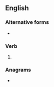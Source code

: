 ==English==

===Alternative forms===
* {{l|en|metred}}

===Verb===
{{head|en|verb form}}

# {{en-past of|meter}}

===Anagrams===
* {{l|en|Demeter}}